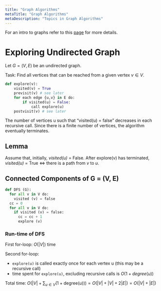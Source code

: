 ```yaml
---
title: "Graph Algorithms"
metaTitle: "Graph Algorithms"
metaDescription: "Topics in Graph Algorithms"
---
```

<link
  rel="stylesheet"
  href="https://cdn.jsdelivr.net/npm/katex@0.11.0/dist/katex.min.css"
  integrity="sha384-BdGj8xC2eZkQaxoQ8nSLefg4AV4/AwB3Fj+8SUSo7pnKP6Eoy18liIKTPn9oBYNG"
  crossOrigin="anonymous"
/>

For an intro to graphs refer to this [page](https://hrithiks-notes.netlify.app/discrete_structures/10_graph_theory) for more details.

# Exploring Undirected Graph

Let $G = (V, E)$ be an undirected graph.

Task: Find all vertices that can be reached from a given vertex $v \in V$.

```python
def explore(v):
    visited(v) = True
    previsit(v) # see later
    for each edge {u,v} in E do:
        if visited(u) = False:
            call explore(u)
    postvisit(v) # see later
```

The number of vertices u such that “visited(u) = false” decreases in each recursive call. Since there is a finite number of vertices, the algorithm eventually terminates.

## Lemma

Assume that, initially, *visited(u)* = False. After explore(v) has terminated, *visited(u)* = True $\iff$ there is a path from $v$ to $u$.

## Connected Components of G = (V, E)

```python
def DFS (G):
  for all v in V do:
    visited (v) = false
  cc = 0
  for all v in V do:
    if visited (v) = false:
      cc = cc + 1
      explore (v)
```

### Run-time of DFS

First for-loop: $O(|V|)$ time

Second for-loop:
- ```explore(u)``` is called exactly once for each vertex u (this may be a recursive call)
- time spent for ```explore(u)```, excluding recursive calls is $O(1 + degree(u))$

Total time: $O (|V| + \sum_{u \in V}(1+ \mathrm{degree}(u))) = O(|V| + |V| + 2|E|) = O(|V| + |E|)$